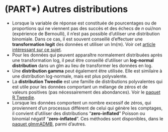 # (PART\*) Autres distributions {-}

- Lorsque la variable de réponse est constituée de pourcentages ou de proportions qui ne viennent pas des succès et des échecs de *n* oui/non (expérience de Bernoulli), il n'est pas possible d'utiliser une distribution binomiale. Dans ce cas, il est souvent conseillé d'effectuer une **transformation logit** des données et utiliser un lm(m). Voir cet [article intéressant
    sur ce sujet](http://onlinelibrary.wiley.com/doi/10.1890/10-0340.1/abstract).
- Pour les données qui peuvent apparaître normalement distribuées après une
    transformation log, il peut être conseillé d'utiliser un **log-normal
    distribution** dans un glm au lieu de transformer les données en log.
- Une **distribution gamma** peut également être utilisée. Elle est similaire à une
    distribution log-normale, mais est plus polyvalente.
- La **distribution Tweedie** est une famille de distributions polyvalentes
    qui est utile pour les données comportant un mélange de zéros et de valeurs positives (pas
    nécessairement des abondances). Voir le [paquet R Tweedie](https://cran.r-project.org/web/packages/tweedie/index.html).
- Lorsque les données comportent un nombre excessif de zéros, qui proviennent d'un
    processus différent de celui qui génère les comptages, il convient d'utiliser des distributions "**zero-inflated**" Poisson ou binomial négatif "**zero-inflated**". Ces méthodes sont disponibles, dans le [paquet glmmADMB](http://glmmadmb.r-forge.r-project.org/), parmi d'autres.